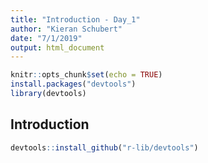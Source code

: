 ```yaml
---
title: "Introduction - Day_1"
author: "Kieran Schubert"
date: "7/1/2019"
output: html_document
---
```


```r
knitr::opts_chunk$set(echo = TRUE)
install.packages("devtools")
library(devtools)
```

## Introduction

```r
devtools::install_github("r-lib/devtools")
```

